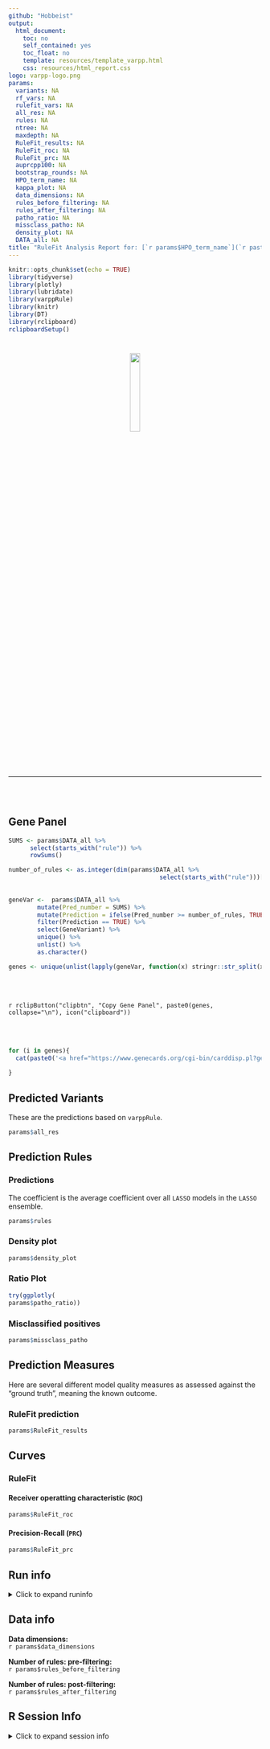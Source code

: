 ```yaml
---
github: "Hobbeist"
output: 
  html_document:
    toc: no
    self_contained: yes
    toc_float: no
    template: resources/template_varpp.html
    css: resources/html_report.css
logo: varpp-logo.png
params:
  variants: NA
  rf_vars: NA
  rulefit_vars: NA
  all_res: NA
  rules: NA
  ntree: NA
  maxdepth: NA
  RuleFit_results: NA
  RuleFit_roc: NA
  RuleFit_prc: NA
  auprcpp100: NA
  bootstrap_rounds: NA
  HPO_term_name: NA
  kappa_plot: NA
  data_dimensions: NA
  rules_before_filtering: NA
  rules_after_filtering: NA
  patho_ratio: NA
  missclass_patho: NA
  density_plot: NA
  DATA_all: NA
title: "RuleFit Analysis Report for: [`r params$HPO_term_name`](`r paste0('https://hpo.jax.org/app/browse/term/',params$HPO_term_name)`)"
---
```




```r
knitr::opts_chunk$set(echo = TRUE)
library(tidyverse)
library(plotly)
library(lubridate)
library(varppRule)
library(knitr)
library(DT)
library(rclipboard)
rclipboardSetup()
```

# {.tabset .tabset-fade}


<p align="center">
<img src="varpp-logo.png"  width="20%" height="20%">
</p>

<br></br>

***

<br></br>

## Gene Panel 

```r

SUMS <- params$DATA_all %>% 
      select(starts_with("rule")) %>% 
      rowSums()

number_of_rules <- as.integer(dim(params$DATA_all %>% 
                                          select(starts_with("rule")))[2])/2
      
      
geneVar <-  params$DATA_all %>% 
        mutate(Pred_number = SUMS) %>%
        mutate(Prediction = ifelse(Pred_number >= number_of_rules, TRUE, FALSE)) %>%
        filter(Prediction == TRUE) %>%
        select(GeneVariant) %>%
        unique() %>%
        unlist() %>%
        as.character()

genes <- unique(unlist(lapply(geneVar, function(x) stringr::str_split(x, "_")[[1]][1] )))
```

<br></br>

`r rclipButton("clipbtn", "Copy Gene Panel", paste0(genes, collapse="\n"), icon("clipboard"))`

<br></br>

```r


      
for (i in genes){
  cat(paste0('<a href="https://www.genecards.org/cgi-bin/carddisp.pl?gene=',i,'&keywords=',i,'" target="blank_"><button class="cake"><b><h5>',i,'</h5></b></button></a>'))
  
}
```

## Predicted Variants 

These are the predictions based on `varppRule`.

```r
params$all_res
```


## Prediction Rules {.tabset .tabset-fade}

### Predictions
The coefficient is the average coefficient over all `LASSO` models in the `LASSO` ensemble.

```r
params$rules
```

### Density plot
```r
params$density_plot
```

### Ratio Plot

```r
try(ggplotly(
params$patho_ratio))
```

### Misclassified positives

```r
params$missclass_patho
```


## Prediction Measures {.tabset .tabset-pills .tabset-fade}

Here are several different model quality measures as assessed against the "ground truth", meaning the known outcome.

### RuleFit prediction
```r
params$RuleFit_results
```

## Curves {.tabset .tabset-pills .tabset-fade}

### RuleFit {.tabset .tabset-pills .tabset-fade}

#### Receiver operatting characteristic (`ROC`)

```r
params$RuleFit_roc
```

#### Precision-Recall (`PRC`)

```r
params$RuleFit_prc
```


## Run info
<details>
  <summary>Click to expand runinfo</summary>

__`ntree`:__     
`r params$ntree`    

__`max.depth`:__     
`r params$maxdepth`  

__Number of models in`LASSO` ensemble:__    
`r params$bootstrap_rounds`

</details>

## Data info

__Data dimensions:__  
`r params$data_dimensions`

__Number of rules: pre-filtering:__  
`r params$rules_before_filtering`  

__Number of rules: post-filtering:__  
`r params$rules_after_filtering`

## R Session Info
<details>
  <summary>Click to expand session info</summary>
```r
library(pander)
pander(sessionInfo(), compact = FALSE)
```
</summary>
